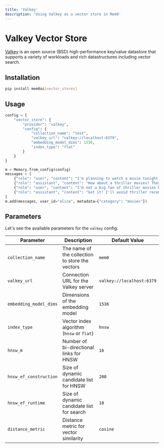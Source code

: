 ```yaml
---
title: 'Valkey'
description: 'Using Valkey as a vector store in Mem0'
---
```


# Valkey Vector Store

[Valkey](https://valkey.io/) is an open source (BSD) high-performance key/value datastore that supports a variety of workloads and rich datastructures including vector search.

## Installation

```bash
pip install mem0ai[vector_stores]
```

## Usage

```python
config = {
    "vector_store": {
        "provider": "valkey",
        "config": {
            "collection_name": "test",
            "valkey_url": "valkey://localhost:6379",
            "embedding_model_dims": 1536,
            "index_type": "flat"
        }
    }
}

m = Memory.from_config(config)
messages = [
    {"role": "user", "content": "I'm planning to watch a movie tonight. Any recommendations?"},
    {"role": "assistant", "content": "How about a thriller movies? They can be quite engaging."},
    {"role": "user", "content": "I'm not a big fan of thriller movies but I love sci-fi movies."},
    {"role": "assistant", "content": "Got it! I'll avoid thriller recommendations and suggest sci-fi movies in the future."}
]
m.add(messages, user_id="alice", metadata={"category": "movies"})
```

## Parameters

Let's see the available parameters for the `valkey` config:

| Parameter | Description | Default Value |
| --- | --- | --- |
| `collection_name` | The name of the collection to store the vectors | `mem0` |
| `valkey_url` | Connection URL for the Valkey server | `valkey://localhost:6379` |
| `embedding_model_dims` | Dimensions of the embedding model | `1536` |
| `index_type` | Vector index algorithm (`hnsw` or `flat`) | `hnsw` |
| `hnsw_m` | Number of bi-directional links for HNSW | `16` |
| `hnsw_ef_construction` | Size of dynamic candidate list for HNSW | `200` |
| `hnsw_ef_runtime` | Size of dynamic candidate list for search | `10` |
| `distance_metric` | Distance metric for vector similarity | `cosine` |
